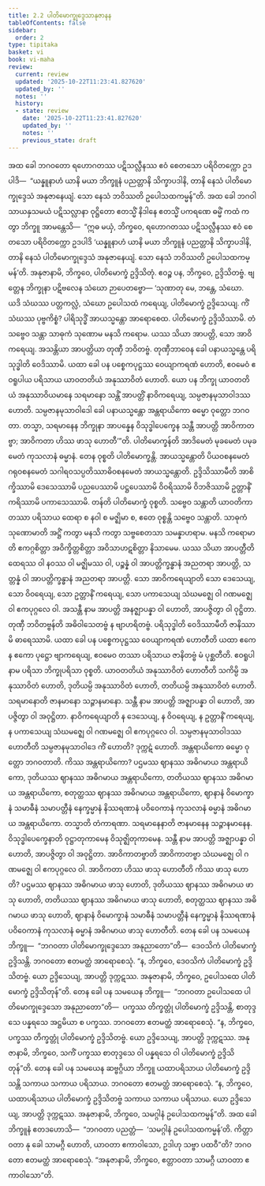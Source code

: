 ```yaml
---
title: 2.2 ပါတိမောက္ခုဒ္ဒေသာနုဇာနန
tableOfContents: false
sidebar:
  order: 2
type: tipitaka
basket: vi
book: vi-maha
review:
  current: review
  updated: '2025-10-22T11:23:41.827620'
  updated_by: ''
  notes: ''
  history:
  - state: review
    date: '2025-10-22T11:23:41.827620'
    updated_by: ''
    notes: ''
    previous_state: draft
---
```



<ReviewStatus review={frontmatter.review} showDetails={true} />

<HypothesisAnnotation frontmatter={frontmatter} />

<DynamicBreadcrumb />

<Division number="133" book="vi-maha" e="ch" v="3" p="140">

<Paragraph number="583" book="vi-maha">
အထ ခေါ ဘဂဝတော ရဟောဂတဿ ပဋိသလ္လီနဿ ဧဝံ စေတသော ပရိဝိတက္ကော ဥဒပါဒိ—  “ယန္နူနာဟံ ယာနိ မယာ ဘိက္ခူနံ ပညတ္တာနိ သိက္ခာပဒါနိ, တာနိ နေသံ ပါတိမောက္ခုဒ္ဒေသံ အနုဇာနေယျံ. သော နေသံ ဘဝိဿတိ ဥပေါသထကမ္မန်”တိ. အထ ခေါ ဘဂဝါ သာယနှသမယံ ပဋိသလ္လာနာ ဝုဋ္ဌိတော ဧတသ္မိံ နိဒါနေ ဧတသ္မိံ ပကရဏေ ဓမ္မိံ ကထံ ကတွာ ဘိက္ခူ အာမန္တေသိ—  “ဣဓ မယှံ, ဘိက္ခဝေ, ရဟောဂတဿ ပဋိသလ္လီနဿ ဧဝံ စေတသော ပရိဝိတက္ကော ဥဒပါဒိ ‘ယန္နူနာဟံ ယာနိ မယာ ဘိက္ခူနံ ပညတ္တာနိ သိက္ခာပဒါနိ, တာနိ နေသံ ပါတိမောက္ခုဒ္ဒေသံ အနုဇာနေယျံ. သော နေသံ ဘဝိဿတိ ဥပေါသထကမ္မန်’တိ. အနုဇာနာမိ, ဘိက္ခဝေ, ပါတိမောက္ခံ ဥဒ္ဒိသိတုံ. ဧဝဉ္စ ပန, ဘိက္ခဝေ, ဥဒ္ဒိသိတဗ္ဗံ. ဗျတ္တေန ဘိက္ခုနာ ပဋိဗလေန သံဃော ဉာပေတဗ္ဗော—
</Paragraph>

</Division>
<Division number="134" book="vi-maha" e="ch" v="3" p="140">

<Paragraph number="584" book="vi-maha">
‘သုဏာတု မေ, ဘန္တေ, သံဃော. ယဒိ သံဃဿ ပတ္တကလ္လံ, သံဃော ဥပေါသထံ ကရေယျ, ပါတိမောက္ခံ ဥဒ္ဒိသေယျ. ကိံ သံဃဿ ပုဗ္ဗကိစ္စံ? ပါရိသုဒ္ဓိံ အာယသ္မန္တော အာရောစေထ. ပါတိမောက္ခံ ဥဒ္ဒိသိဿာမိ. တံ သဗ္ဗေဝ သန္တာ သာဓုကံ သုဏောမ မနသိ ကရောမ. ယဿ သိယာ အာပတ္တိ, သော အာဝိကရေယျ. အသန္တိယာ အာပတ္တိယာ တုဏှီ ဘဝိတဗ္ဗံ. တုဏှီဘာဝေန ခေါ ပနာယသ္မန္တေ ပရိသုဒ္ဓါတိ ဝေဒိဿာမိ. ယထာ ခေါ ပန ပစ္စေကပုဋ္ဌဿ ဝေယျာကရဏံ ဟောတိ, ဧဝမေဝံ ဧဝရူပါယ ပရိသာယ ယာဝတတိယံ အနုဿာဝိတံ ဟောတိ. ယော ပန ဘိက္ခု ယာဝတတိယံ အနုဿာဝိယမာနေ သရမာနော သန္တိံ အာပတ္တိံ နာဝိကရေယျ, သမ္ပဇာနမုသာဝါဒဿ ဟောတိ. သမ္ပဇာနမုသာဝါဒေါ ခေါ ပနာယသ္မန္တော အန္တရာယိကော ဓမ္မော ဝုတ္တော ဘဂဝတာ. တသ္မာ, သရမာနေန ဘိက္ခုနာ အာပန္နေန ဝိသုဒ္ဓါပေက္ခေန သန္တီ အာပတ္တိ အာဝိကာတဗ္ဗာ; အာဝိကတာ ဟိဿ ဖာသု ဟောတီ’”တိ.
</Paragraph>

</Division>
<Division number="135" book="vi-maha" e="ch" v="3" p="141">

<Paragraph number="585" book="vi-maha">
<Emphasis>ပါတိမောက္ခန်</Emphasis>တိ အာဒိမေတံ မုခမေတံ ပမုခမေတံ ကုသလာနံ ဓမ္မာနံ. တေန ဝုစ္စတိ ပါတိမောက္ခန္တိ. <Emphasis>အာယသ္မန္တော</Emphasis>တိ ပိယဝစနမေတံ ဂရုဝစနမေတံ သဂါရဝသပ္ပတိဿာဓိဝစနမေတံ အာယသ္မန္တောတိ. <Emphasis>ဥဒ္ဒိသိဿာမီ</Emphasis>တိ အာစိက္ခိဿာမိ ဒေသေဿာမိ ပညပေဿာမိ ပဋ္ဌပေဿာမိ ဝိဝရိဿာမိ ဝိဘဇိဿာမိ ဥတ္တာနိံ ကရိဿာမိ ပကာသေဿာမိ. <Emphasis>တန်</Emphasis>တိ ပါတိမောက္ခံ ဝုစ္စတိ. <Emphasis>သဗ္ဗေဝ သန္တာ</Emphasis>တိ ယာဝတိကာ တဿာ ပရိသာယ ထေရာ စ နဝါ စ မဇ္ဈိမာ စ, ဧတေ ဝုစ္စန္တိ သဗ္ဗေဝ သန္တာတိ. <Emphasis>သာဓုကံ သုဏောမာ</Emphasis>တိ အဋ္ဌိံ ကတွာ မနသိ ကတွာ သဗ္ဗစေတသာ သမန္နာဟရာမ. <Emphasis>မနသိ ကရောမာ</Emphasis>တိ ဧကဂ္ဂစိတ္တာ အဝိက္ခိတ္တစိတ္တာ အဝိသာဟဋစိတ္တာ နိသာမေမ. <Emphasis>ယဿ သိယာ အာပတ္တီ</Emphasis>တိ ထေရဿ ဝါ နဝဿ ဝါ မဇ္ဈိမဿ ဝါ, ပဉ္စန္နံ ဝါ အာပတ္တိက္ခန္ဓာနံ အညတရာ အာပတ္တိ, သတ္တန္နံ ဝါ အာပတ္တိက္ခန္ဓာနံ အညတရာ အာပတ္တိ. <Emphasis>သော အာဝိကရေယျာ</Emphasis>တိ သော ဒေသေယျ, သော ဝိဝရေယျ, သော ဥတ္တာနိံ ကရေယျ, သော ပကာသေယျ သံဃမဇ္ဈေ ဝါ ဂဏမဇ္ဈေ ဝါ ဧကပုဂ္ဂလေ ဝါ. <Emphasis>အသန္တီ</Emphasis> နာမ <Emphasis>အာပတ္တိ</Emphasis> အနဇ္ဈာပန္နာ ဝါ ဟောတိ, အာပဇ္ဇိတွာ ဝါ ဝုဋ္ဌိတာ. <Emphasis>တုဏှီ ဘဝိတဗ္ဗန်</Emphasis>တိ အဓိဝါသေတဗ္ဗံ န ဗျာဟရိတဗ္ဗံ. <Emphasis>ပရိသုဒ္ဓါတိ ဝေဒိဿာမီ</Emphasis>တိ ဇာနိဿာမိ ဓာရေဿာမိ. <Emphasis>ယထာ ခေါ ပန ပစ္စေကပုဋ္ဌဿ ဝေယျာကရဏံ ဟောတီ</Emphasis>တိ ယထာ ဧကေန ဧကော ပုဋ္ဌော ဗျာကရေယျ, ဧဝမေဝ တဿာ ပရိသာယ ဇာနိတဗ္ဗံ မံ ပုစ္ဆတီတိ. <Emphasis>ဧဝရူပါ</Emphasis> နာမ <Emphasis>ပရိသာ</Emphasis> ဘိက္ခုပရိသာ ဝုစ္စတိ. <Emphasis>ယာဝတတိယံ အနုဿာဝိတံ ဟောတီ</Emphasis>တိ သကိမ္ပိ အနုဿာဝိတံ ဟောတိ, ဒုတိယမ္ပိ အနုဿာဝိတံ ဟောတိ, တတိယမ္ပိ အနုဿာဝိတံ ဟောတိ. <Emphasis>သရမာနော</Emphasis>တိ ဇာနမာနော သဉ္ဇာနမာနော. <Emphasis>သန္တီ</Emphasis> နာမ <Emphasis>အာပတ္တိ</Emphasis> အဇ္ဈာပန္နာ ဝါ ဟောတိ, အာပဇ္ဇိတွာ ဝါ အဝုဋ္ဌိတာ. <Emphasis>နာဝိကရေယျာ</Emphasis>တိ န ဒေသေယျ, န ဝိဝရေယျ, န ဥတ္တာနိံ ကရေယျ, န ပကာသေယျ သံဃမဇ္ဈေ ဝါ ဂဏမဇ္ဈေ ဝါ ဧကပုဂ္ဂလေ ဝါ. <Emphasis>သမ္ပဇာနမုသာဝါဒဿ ဟောတီ</Emphasis>တိ သမ္ပဇာနမုသာဝါဒေ ကိံ ဟောတိ? ဒုက္ကဋံ ဟောတိ. <Emphasis>အန္တရာယိကော ဓမ္မော ဝုတ္တော ဘဂဝတာ</Emphasis>တိ. ကိဿ အန္တရာယိကော? ပဌမဿ ဈာနဿ အဓိဂမာယ အန္တရာယိကော, ဒုတိယဿ ဈာနဿ အဓိဂမာယ အန္တရာယိကော, တတိယဿ ဈာနဿ အဓိဂမာယ အန္တရာယိကော, စတုတ္ထဿ ဈာနဿ အဓိဂမာယ အန္တရာယိကော, ဈာနာနံ ဝိမောက္ခာနံ သမာဓီနံ သမာပတ္တီနံ နေက္ခမ္မာနံ နိဿရဏာနံ ပဝိဝေကာနံ ကုသလာနံ ဓမ္မာနံ အဓိဂမာယ အန္တရာယိကော. <Emphasis>တသ္မာ</Emphasis>တိ တံကာရဏာ. <Emphasis>သရမာနေနာ</Emphasis>တိ ဇာနမာနေန သဉ္ဇာနမာနေန. <Emphasis>ဝိသုဒ္ဓါပေက္ခေနာ</Emphasis>တိ ဝုဋ္ဌာတုကာမေန ဝိသုဇ္ဈိတုကာမေန. <Emphasis>သန္တီ</Emphasis> နာမ <Emphasis>အာပတ္တိ</Emphasis> အဇ္ဈာပန္နာ ဝါ ဟောတိ, အာပဇ္ဇိတွာ ဝါ အဝုဋ္ဌိတာ. <Emphasis>အာဝိကာတဗ္ဗာ</Emphasis>တိ အာဝိကာတဗ္ဗာ သံဃမဇ္ဈေ ဝါ ဂဏမဇ္ဈေ ဝါ ဧကပုဂ္ဂလေ ဝါ. <Emphasis>အာဝိကတာ ဟိဿ ဖာသု ဟောတီ</Emphasis>တိ ကိဿ ဖာသု ဟောတိ? ပဌမဿ ဈာနဿ အဓိဂမာယ ဖာသု ဟောတိ, ဒုတိယဿ ဈာနဿ အဓိဂမာယ ဖာသု ဟောတိ, တတိယဿ ဈာနဿ အဓိဂမာယ ဖာသု ဟောတိ, စတုတ္ထဿ ဈာနဿ အဓိဂမာယ ဖာသု ဟောတိ, ဈာနာနံ ဝိမောက္ခာနံ သမာဓီနံ သမာပတ္တီနံ နေက္ခမ္မာနံ နိဿရဏာနံ ပဝိဝေကာနံ ကုသလာနံ ဓမ္မာနံ အဓိဂမာယ ဖာသု ဟောတီတိ.
</Paragraph>

</Division>
<Division number="136" book="vi-maha" e="ch" v="3" p="142">

<Paragraph number="586" book="vi-maha">
တေန ခေါ ပန သမယေန ဘိက္ခူ—  “ဘဂဝတာ ပါတိမောက္ခုဒ္ဒေသော အနုညာတော”တိ—  ဒေဝသိကံ ပါတိမောက္ခံ ဥဒ္ဒိသန္တိ. ဘဂဝတော ဧတမတ္ထံ အာရောစေသုံ. “န, ဘိက္ခဝေ, ဒေဝသိကံ ပါတိမောက္ခံ ဥဒ္ဒိသိတဗ္ဗံ. ယော ဥဒ္ဒိသေယျ, အာပတ္တိ ဒုက္ကဋဿ. အနုဇာနာမိ, ဘိက္ခဝေ, ဥပေါသထေ ပါတိမောက္ခံ ဥဒ္ဒိသိတုန်”တိ.
</Paragraph>

<Paragraph number="587" book="vi-maha">
တေန ခေါ ပန သမယေန ဘိက္ခူ—  “ဘဂဝတာ ဥပေါသထေ ပါတိမောက္ခုဒ္ဒေသော အနုညာတော”တိ—  ပက္ခဿ တိက္ခတ္တုံ ပါတိမောက္ခံ ဥဒ္ဒိသန္တိ, စာတုဒ္ဒသေ ပန္နရသေ အဋ္ဌမိယာ စ ပက္ခဿ. ဘဂဝတော ဧတမတ္ထံ အာရောစေသုံ. “န, ဘိက္ခဝေ, ပက္ခဿ တိက္ခတ္တုံ ပါတိမောက္ခံ ဥဒ္ဒိသိတဗ္ဗံ. ယော ဥဒ္ဒိသေယျ, အာပတ္တိ ဒုက္ကဋဿ. အနုဇာနာမိ, ဘိက္ခဝေ, သကိံ ပက္ခဿ စာတုဒ္ဒသေ ဝါ ပန္နရသေ ဝါ ပါတိမောက္ခံ ဥဒ္ဒိသိတုန်”တိ.
</Paragraph>

<Paragraph number="588" book="vi-maha">
တေန ခေါ ပန သမယေန ဆဗ္ဗဂ္ဂိယာ ဘိက္ခူ ယထာပရိသာယ ပါတိမောက္ခံ ဥဒ္ဒိသန္တိ သကာယ သကာယ ပရိသာယ. ဘဂဝတော ဧတမတ္ထံ အာရောစေသုံ. “န, ဘိက္ခဝေ, ယထာပရိသာယ ပါတိမောက္ခံ ဥဒ္ဒိသိတဗ္ဗံ သကာယ သကာယ ပရိသာယ. ယော ဥဒ္ဒိသေယျ, အာပတ္တိ ဒုက္ကဋဿ. အနုဇာနာမိ, ဘိက္ခဝေ, သမဂ္ဂါနံ ဥပေါသထကမ္မန်”တိ.
</Paragraph>

<Paragraph number="589" book="vi-maha">
အထ ခေါ ဘိက္ခူနံ ဧတဒဟောသိ—  “ဘဂဝတာ ပညတ္တံ—  ‘သမဂ္ဂါနံ ဥပေါသထကမ္မန်’တိ. ကိတ္တာဝတာ နု ခေါ သာမဂ္ဂီ ဟောတိ, ယာဝတာ ဧကာဝါသော, ဥဒါဟု သဗ္ဗာ ပထဝီ”တိ? ဘဂဝတော ဧတမတ္ထံ အာရောစေသုံ. “အနုဇာနာမိ, ဘိက္ခဝေ, ဧတ္တာဝတာ သာမဂ္ဂီ ယာဝတာ ဧကာဝါသော”တိ.
</Paragraph>
</Division>